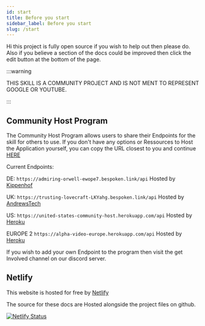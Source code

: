 ```yaml
---
id: start
title: Before you start
sidebar_label: Before you start
slug: /start
---
```


Hi this project is fully open source if you wish to help out then please do.
Also if you believe a section of the docs could be improved then click the edit button at the bottom of the page.


:::warning

THIS SKILL IS A COMMUNITY PROJECT AND IS NOT MENT TO REPRESENT GOOGLE OR YOUTUBE.

:::

## Community Host Program

The Community Host Program allows users to share their Endpoints for the skill for others to use. If you don't have any options or Ressources to Host the Application yourself, you can copy the URL closest to you and continue [HERE](doc4.md)

Current Endpoints:

DE: ``` https://admiring-orwell-ewope7.bespoken.link/api ``` 
Hosted by [Kippenhof](https://github.com/Kippenhof)

UK: ``` https://trusting-lovecraft-LKYahg.bespoken.link/api ``` 
Hosted by [AndrewsTech](https://github.com/andrewstech)

US: ``` https://united-states-community-host.herokuapp.com/api ```
Hosted by [Heroku](https://heroku.com)

EUROPE 2 ``` https://alpha-video-europe.herokuapp.com/api ```
Hosted by [Heroku](https://heroku.com)

If you wish to add your own Endpoint to the program then visit the get Involved channel on our discord server.

## Netlify

This website is hosted for free by [Netlify](https://netlify.com)

The source for these docs are Hosted alongside the project files on github.


[![Netlify Status](https://api.netlify.com/api/v1/badges/735370e5-7a69-4664-923b-ad7af1977ce9/deploy-status)](https://app.netlify.com/sites/alpha-video-docs/deploys)



